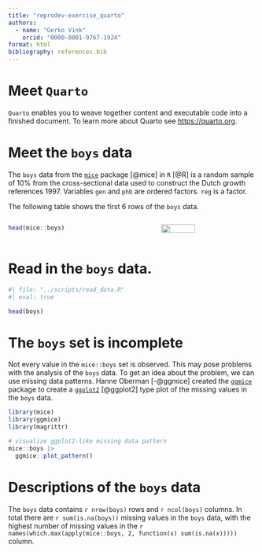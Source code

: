 ```yaml
---
title: "reprodev-exercise_quarto"
authors:
  - name: "Gerko Vink"
    orcid: "0000-0001-9767-1924"
format: html
bibliography: references.bib
---
```


# Meet `Quarto`

`Quarto` enables you to weave together content and executable code into a finished document. 
To learn more about Quarto see [https://quarto.org](https://quarto.org).

# Meet the `boys` data 
The `boys` data from the [`mice`](https://github.com/amices/mice){.pkg} package [@mice] in [`R`]{.proglang} [@R] is a random sample of 10% from the cross-sectional data used to construct the Dutch growth references 1997. Variables `gen` and `phb` are ordered factors. `reg` is a factor.

The following table shows the first 6 rows of the `boys` data.

:::: {.columns}
::: {.column width="60%"}
```r
head(mice::boys)
```
:::

::: {.column width="40%"}

![](https://amices.org/mice/logo.png){fig-align="right" width=60%}
:::
::::

# Read in the `boys` data. 

```r
#| file: "../scripts/read_data.R"
#| eval: true 
```

```r
head(boys)
```

# The `boys` set is incomplete
Not every value in the `mice::boys` set is observed. This may pose problems with the analysis of the `boys` data. To get an idea about the problem, we can use missing data patterns. Hanne Oberman [-@ggmice] created the [`ggmice`](https://github.com/amices/ggmice){.pkg} package to create a [`ggplot2`](https://ggplot2.tidyverse.org){.pkg} [@ggplot2] type plot of the missing values in the `boys` data.

```r
library(mice)
library(ggmice)
library(magrittr)

# visualize ggplot2-like missing data pattern
mice::boys |>
  ggmice::plot_pattern()
```

# Descriptions of the `boys` data
The `boys` data contains `r nrow(boys)` rows and `r ncol(boys)` columns. In total there are `r sum(is.na(boys))` missing values in the `boys` data, with the highest number of missing values in the `r names(which.max(apply(mice::boys, 2, function(x) sum(is.na(x)))))` column. 